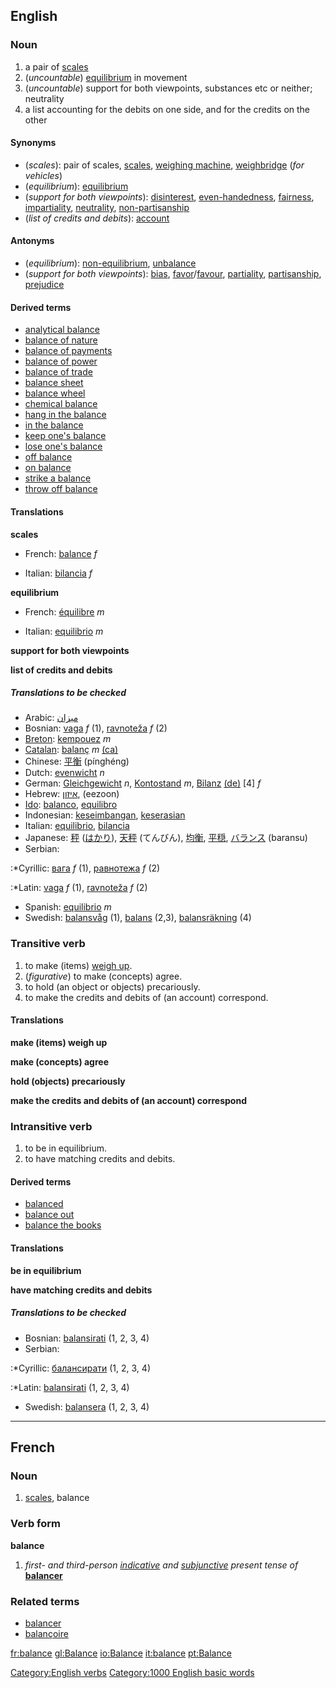 ==English==
=== Noun ===
{{en-noun-reg-both}}

# a pair of [[scales]]
#(''uncountable'') [[equilibrium]] in movement
#(''uncountable'')  support for both viewpoints, substances etc or neither; neutrality
# a list accounting for the debits on one side, and for the credits on the other

====Synonyms====
*(''scales''): pair of scales, [[scales]], [[weighing machine]], [[weighbridge]] (''for vehicles'')
*(''equilibrium''): [[equilibrium]]
*(''support for both viewpoints''): [[disinterest]], [[even-handedness]], [[fairness]], [[impartiality]], [[neutrality]], [[non-partisanship]]
*(''list of credits and debits''): [[account]]

====Antonyms====
*(''equilibrium''): [[non-equilibrium]], [[unbalance]]
*(''support for both viewpoints''): [[bias]], [[favor]]/[[favour]], [[partiality]], [[partisanship]], [[prejudice]]

====Derived terms====
*[[analytical balance]]
*[[balance of nature]]
*[[balance of payments]]
*[[balance of power]]
*[[balance of trade]]
*[[balance sheet]]
*[[balance wheel]]
*[[chemical balance]]
*[[hang in the balance]]
*[[in the balance]]
*[[keep one's balance]]
*[[lose one's balance]]
*[[off balance]]
*[[on balance]]
*[[strike a balance]]
*[[throw off balance]]

==== Translations ====

'''scales'''
{{top}}
*French: [[balance#French|balance]] ''f''
{{mid}}
*Italian: [[bilancia]] ''f''
{{bottom}}

'''equilibrium'''
{{top}}
*French: [[équilibre]] ''m''
{{mid}}
*Italian: [[equilibrio#Italian|equilibrio]] ''m''
{{bottom}}

'''support for both viewpoints'''
{{top}}
{{mid}}
{{bottom}}

'''list of credits and debits'''
{{top}}
{{mid}}
{{bottom}}

=====Translations to be checked=====
{{checktrans}}
<!--Remove this section once all the translations below have been checked and transferred to the correct table(s).-->

*Arabic: [[ميزان]]
*Bosnian: [[vaga]] ''f'' (1), [[ravnoteža]] ''f'' (2)
*[[Breton]]: [[kempouez]] ''m''
*[[Catalan]]: [[balanç]] ''m'' [[:ca:balanç|(ca)]] 
*Chinese: [[平衡]] (pínghéng)
*Dutch: [[evenwicht]] ''n''
*German: [[Gleichgewicht]] ''n'', [[Kontostand]] ''m'', [[Bilanz]] [[:de:Bilanz|(de)]] [4] ''f''
*Hebrew: [[איזון]], (eezoon)
*[[Ido]]: [[balanco]], [[equilibro]]
*Indonesian: [[imbang|keseimbangan]], [[serasi|keserasian]]
*Italian: [[equilibrio]], [[bilancia]]
*Japanese: [[秤]] ([[はかり]]), [[天秤]] (てんびん), [[均衡]], [[平穏]], [[バランス]] (baransu)
*Serbian:
:*Cyrillic: [[вага]] ''f'' (1), [[равнотежа]] ''f'' (2)
:*Latin: [[vaga]] ''f'' (1), [[ravnoteža]] ''f'' (2)
*Spanish: [[equilibrio]] ''m''
*Swedish: [[balansvåg]] (1), [[balans]] (2,3), [[balansräkning]] (4)

===Transitive verb===
[[Category:English verbs]]
{{en-infl-reg-other-e|balanc|e}}

#to make (items) [[weigh up]].
#(''figurative'') to make (concepts) agree.
#to hold (an object or objects) precariously.
#to make the credits and debits of (an account) correspond.

====Translations====

'''make (items) weigh up'''
{{top}}
{{mid}}
{{bottom}}

'''make (concepts) agree'''
{{top}}
{{mid}}
{{bottom}}

'''hold (objects) precariously'''
{{top}}
{{mid}}
{{bottom}}

'''make the credits and debits of (an account) correspond'''
{{top}}
{{mid}}
{{bottom}}

===Intransitive verb===
{{en-infl-reg-other-e|balanc|e}}

#to be in equilibrium.
#to have matching credits and debits.

====Derived terms====
*[[balanced]]<!--adjective-->
*[[balance out]]
*[[balance the books]]

====Translations====

'''be in equilibrium'''
{{top}}
{{mid}}
{{bottom}}

'''have matching credits and debits'''
{{top}}
{{mid}}
{{bottom}}

=====Translations to be checked=====
{{checktrans}}
<!--Remove this section once all the translations below have been checked and transferred to the correct table(s).-->

*Bosnian: [[balansirati]] (1, 2, 3, 4)
*Serbian:
:*Cyrillic: [[балансирати]] (1, 2, 3, 4)
:*Latin: [[balansirati]] (1, 2, 3, 4)
*Swedish: [[balansera]] (1, 2, 3, 4)

----
==French==
===Noun===
{{fr-noun-reg|f}}

#[[scales]], balance

===Verb form===
'''balance'''

#''first- and third-person [[indicative]] and [[subjunctive]] present tense of'' '''[[balancer]]'''

===Related terms===
*[[balancer]]
*[[balançoire]]

[[Category:1000 English basic words]]

[[fr:balance]]
[[gl:Balance]]
[[io:Balance]]
[[it:balance]]
[[pt:Balance]]